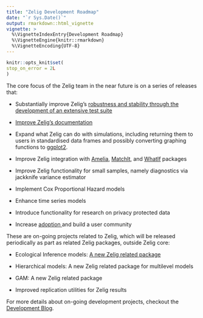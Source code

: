 ```yaml
---
title: "Zelig Development Roadmap"
date: "`r Sys.Date()`"
output: rmarkdown::html_vignette
vignette: >
  %\VignetteIndexEntry{Development Roadmap}
  %\VignetteEngine{knitr::rmarkdown}
  %\VignetteEncoding{UTF-8}
---
```


  ```r
knitr::opts_knit$set(
  stop_on_error = 2L
)
```

The core focus of the Zelig team in the near future is on a series of releases
that:

- Substantially improve Zelig's [robustness and stability through the development
of an extensive test suite](https://medium.com/zelig-dev/testing-zelig-b41961cbfab8#.1cfq1andn)

- [Improve Zelig's documentation](https://medium.com/zelig-dev/documenting-zelig-31e7d2f6c11b#.e5n398uu4)

- Expand what Zelig can do with simulations, including returning them to users in
standardised data frames and possibly converting graphing functions to
[ggplot2](http://docs.ggplot2.org/current/).

- Improve Zelig integration with [Amelia](http://gking.harvard.edu/amelia),
[MatchIt](http://gking.harvard.edu/publications/matchit-nonparametric-preprocessing-parametric-causal-inference),
and [WhatIf](http://gking.harvard.edu/whatif) packages

- Improve Zelig functionality for small samples, namely diagnostics via jackknife
variance estimator

- Implement Cox Proportional Hazard models

- Enhance time series models

- Introduce functionality for research on privacy protected data

- Increase <a href="https://iqss.github.io/rpackagemetrics/">adoption <i class="fa fa-line-chart" aria-hidden="true"></i></a> and build a user
community

These are on-going projects related to Zelig, which will be released
periodically as part as related Zelig packages, outside Zelig core:

- Ecological Inference models: [A new Zelig related package](https://github.com/IQSS/ZeligEI)

- Hierarchical models: A new Zelig related package for multilevel models

- GAM: A new Zelig related package

- Improved replication utilities for Zelig results

For more details about on-going development projects, checkout the
<a href="https://medium.com/zelig-dev/archive"><i class="fa fa-medium" aria-hidden="true"></i> Development Blog</a>.
